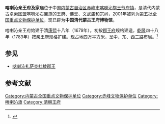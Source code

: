 {{coord|41|50|18|N|118|30|01|E|display=title|scale:10000}}
{{文物保护单位
| 级别 = 全国
| 名称 = 喀喇沁亲王府及家庙
| 图片 = 
| 所在 = [[内蒙古自治区|内蒙古自治区]][[喀喇沁旗|喀喇沁旗]]
| 分类 = 古建筑
| 时代 = [[清朝|清]]
| 编号 = [[第五批全国重点文物保护单位|第五批]]第279项
| 登录 = 2001年6月25日
}}
'''喀喇沁亲王府及家庙'''位于中国[[内蒙古自治区|内蒙古自治区]][[赤峰市|赤峰市]][[喀喇沁旗|喀喇沁旗]][[王爷府镇|王爷府镇]]，是清代内蒙古[[卓索图盟|卓索图盟]]喀喇沁右翼旗的王府、佛堂、文武庙和宗祠，2001年被列为[[第五批全国重点文物保护单位|第五批全国重点文物保护单位]]，现已辟为'''中国清代蒙古王府博物馆'''。

喀喇沁亲王府始建于清[[康熙|康熙]]十八年（1679年），初按[[清朝王府|郡王府]]规格建造，[[乾隆|乾隆]]四十八年（1783年）按亲王府规格扩建。现占地四万平方米，呈中、东、西三路布局。<ref>{{Cite book |title=全国重点文物保护单位·第一至第五批·第Ⅰ卷 |publisher=文物出版社 |year=2004 |isbn=7-5010-1525-2 |pages=468 }}</ref>

==参见==
* [[喀喇沁扎萨克杜棱郡王|喀喇沁扎萨克杜棱郡王]]

==参考文献==
{{Reflist|2}}

{{内蒙古全国重点文物保护单位}}

{{DEFAULTSORT:Ka}}
[[Category:内蒙古全国重点文物保护单位|Category:内蒙古全国重点文物保护单位]]
[[Category:赤峰文物保护单位|Category:赤峰文物保护单位]]
[[Category:喀喇沁旗|Category:喀喇沁旗]]
[[Category:清朝王府|Category:清朝王府]]